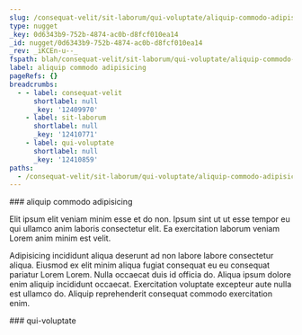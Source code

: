 ```yaml
---
slug: /consequat-velit/sit-laborum/qui-voluptate/aliquip-commodo-adipisicing
type: nugget
_key: 0d6343b9-752b-4874-ac0b-d8fcf010ea14
_id: nugget/0d6343b9-752b-4874-ac0b-d8fcf010ea14
_rev: _iKCEn-u--_
fspath: blah/consequat-velit/sit-laborum/qui-voluptate/aliquip-commodo-adipisicing.md
label: aliquip commodo adipisicing
pageRefs: {}
breadcrumbs:
  - - label: consequat-velit
      shortlabel: null
      _key: '12409970'
    - label: sit-laborum
      shortlabel: null
      _key: '12410771'
    - label: qui-voluptate
      shortlabel: null
      _key: '12410859'
paths:
  - /consequat-velit/sit-laborum/qui-voluptate/aliquip-commodo-adipisicing
---
```


<NuggetArea>
<Nugget slug="/consequat-velit/sit-laborum/qui-voluptate/aliquip-commodo-adipisicing" type="nugget" _key="0d6343b9-752b-4874-ac0b-d8fcf010ea14" _id="nugget/0d6343b9-752b-4874-ac0b-d8fcf010ea14" _rev="_iKCEn-u--_" fspath="blah/consequat-velit/sit-laborum/qui-voluptate/aliquip-commodo-adipisicing.md" label="aliquip commodo adipisicing" paths="/consequat-velit/sit-laborum/qui-voluptate/aliquip-commodo-adipisicing">
<NuggetBody>
### aliquip commodo adipisicing

Elit ipsum elit veniam minim esse et do non. Ipsum sint ut ut esse tempor eu qui ullamco anim laboris consectetur elit. Ea exercitation laborum veniam Lorem anim minim est velit.

Adipisicing incididunt aliqua deserunt ad non labore labore consectetur aliqua. Eiusmod ex elit minim aliqua fugiat consequat eu eu consequat pariatur Lorem Lorem. Nulla occaecat duis id officia do. Aliqua ipsum dolore enim aliquip incididunt occaecat. Exercitation voluptate excepteur aute nulla est ullamco do. Aliquip reprehenderit consequat commodo exercitation enim.

</NuggetBody>
<Breadcrumbs>
<Crumbs>
<Crumb _key="12409970" label="consequat-velit" /><Crumb _key="12410771" label="sit-laborum" /><Crumb _key="12410859" label="qui-voluptate" />
</Crumbs>
</Breadcrumbs>
</Nugget>

<NuggetsInbound>
</NuggetsInbound>
<NuggetsOutbound>
</NuggetsOutbound>
</NuggetArea>
<PassagesInbound>
<Passage direction="inbound" type="passage" _key="12410859" _id="passage/12410859" _rev="_iKCEn-u---" label="qui-voluptate" passage="qui-voluptate" fspath="blah/consequat-velit/sit-laborum/qui-voluptate" paths="/consequat-velit/sit-laborum/qui-voluptate" slug="/consequat-velit/sit-laborum/qui-voluptate">
<NuggetBody>
### qui-voluptate

</NuggetBody>
<Breadcrumbs>
<Crumbs>
<Crumb _key="12409970" label="consequat-velit" /><Crumb _key="12410771" label="sit-laborum" />
</Crumbs>
</Breadcrumbs>
</Passage>

</PassagesInbound>
<PassagesOutbound>
</PassagesOutbound>